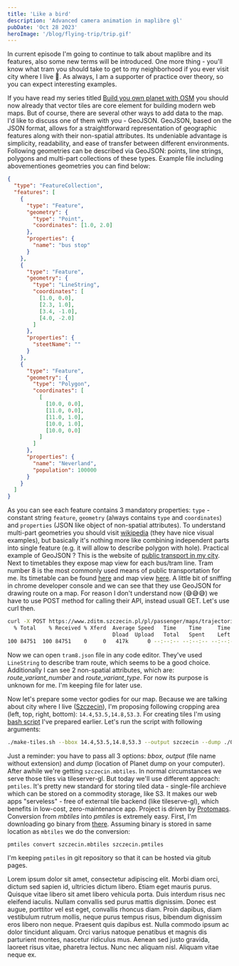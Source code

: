 ```yaml
---
title: 'Like a bird'
description: 'Advanced camera animation in maplibre gl'
pubDate: 'Oct 28 2023'
heroImage: '/blog/flying-trip/trip.gif'
---
```


In current episode I'm going to continue to talk about maplibre and its features, also some new terms will be introduced. 
One more thing - you'll know what tram you should take to get to my neighborhood if you ever visit city where I live 🤣.
As always, I am a supporter of practice over theory, so you can expect interesting examples.

If you have read my series titled [Build you own planet with OSM](/blog/osm-intro-vol-1/) you should now already that vector tiles are 
core element for building modern web maps. But of course, there are several other ways to add data to the map. I'd like to discuss one of them with you - GeoJSON.
GeoJSON, based on the JSON format, allows for a straightforward representation of geographic features along with their non-spatial attributes. Its undeniable 
advantage is simplicity, readability, and ease of transfer between different environments. Following geometries can be described via GeoJSON: points, line strings, polygons and multi-part 
collections of these types. Example file including abovementiones geometries you can find below:

```json
{
  "type": "FeatureCollection",
  "features": [
    {
      "type": "Feature",
      "geometry": {
        "type": "Point",
        "coordinates": [1.0, 2.0]
      },
      "properties": {
        "name": "bus stop"
      }
    },
    {
      "type": "Feature",
      "geometry": {
        "type": "LineString",
        "coordinates": [
          [1.0, 0.0],
          [2.3, 1.0],
          [3.4, -1.0],
          [4.0, -2.0]
        ]
      },
      "properties": {
        "steetName": ""
      }
    },
    {
      "type": "Feature",
      "geometry": {
        "type": "Polygon",
        "coordinates": [
          [
            [10.0, 0.0],
            [11.0, 0.0],
            [11.0, 1.0],
            [10.0, 1.0],
            [10.0, 0.0]
          ]
        ]
      },
      "properties": {
        "name": "Neverland",
        "population": 100000
      }
    }
  ]
}
```
As you can see each feature contains 3 mandatory properties: `type` - constant string `feature`, `geometry` (always contains `type` and `coordinates`) 
and `properties` (JSON like object of non-spatial attributes). To understand multi-part geometries you should visit [wikipedia](https://en.wikipedia.org/wiki/GeoJSON#Geometries) (they have nice visual examples), 
but basically it's nothing more like combining independent parts into single feature (e.g. it will allow to describe polygon with hole). Practical example of GeoJSON ? This is the website of [public transport in my city](https://www.zditm.szczecin.pl/en).
Next to timetables they expose map view for each bus/tram line. Tram number 8 is the most commonly used means of public transportation for me. Its timetable can be found [here](https://www.zditm.szczecin.pl/en/maps/line/8/8)
and map view [here](https://www.zditm.szczecin.pl/pl/mapy/linia/8/8). A little bit of sniffing in chrome developer console 
and we can see that they use GeoJSON for drawing route on a map. For reason I don't understand now (😅😅😅) we have to use POST method for calling their API, instead usuall GET. Let's use curl then.
```sh
curl -X POST https://www.zditm.szczecin.pl/pl/passenger/maps/trajectories/8 -o tram8.json
  % Total    % Received % Xferd  Average Speed   Time    Time     Time  Current
                                 Dload  Upload   Total   Spent    Left  Speed
100 84751  100 84751    0     0   417k      0 --:--:-- --:--:-- --:--:--  424k
```
Now we can open `tram8.json` file in any code editor. They've used `LineString` to describe tram route, which seems to be a good choice. Additionally I can see 
2 non-spatial attributes, which are: <i>route_variant_number</i> and <i>route_variant_type</i>. For now its purpose is unknown for me. I'm keeping file for later use.

Now let's prepare some vector godies for our map. Because we are talking about city where I live (<a href="https://www.google.pl/maps/place/Szczecin" target="_blank" rel="noreferrer noopener">Szczecin</a>), 
I'm proposing following cropping area (left, top, right, bottom): `14.4,53.5,14.8,53.3`. For creating tiles I'm using [bash script](/blog/osm-planet/make-tiles.sh) I've prepared earlier. Let's run the script with following arguments:
```sh
./make-tiles.sh --bbox 14.4,53.5,14.8,53.3 --output szczecin --dump ./OSM/planet-230918.osm.pbf
```
Just a reminder: you have to pass all 3 options: <i>bbox, output</i> (file name without extension) and <i>dump</i> (location of Planet dump on your computer). 
After awhile we're getting `szczecin.mbtiles`. In normal circumstances we serve those tiles via tileserver-gl. But today we'll use different approach: `pmtiles`. It's pretty new standard 
for storing tiled data - single-file archieve which can be stored on a commodity storage, like S3. It makes our web apps "serveless" -  free of external 
tile backend (like tileserve-gl), which benefits in low-cost, zero-maintenance app. Project is driven by [Protomaps](https://docs.protomaps.com/pmtiles/). Conversion 
from <i>mbtiles</i> into <i>pmtiles</i> is extremely easy. First, I'm downloading go binary from [there](https://github.com/protomaps/go-pmtiles/releases).
Assuming binary is stored in same location as `mbtiles` we do the conversion:

```sh
pmtiles convert szczecin.mbtiles szczecin.pmtiles
```
I'm keeping `pmtiles` in git repository so that it can be hosted via gitub pages.



<div class="w-100 h-[400px]">
    <FlyingTrip client:only="react"  />
</div>


Lorem ipsum dolor sit amet, consectetur adipiscing elit. Morbi diam orci, dictum sed sapien id, ultricies dictum libero. 
Etiam eget mauris purus. Quisque vitae libero sit amet libero vehicula porta. Duis interdum risus nec eleifend iaculis. 
Nullam convallis sed purus mattis dignissim. Donec est augue, porttitor vel est eget, convallis rhoncus diam. Proin dapibus, 
diam vestibulum rutrum mollis, neque purus tempus risus, bibendum dignissim eros libero non neque. Praesent quis dapibus est. 
Nulla commodo ipsum ac dolor tincidunt aliquam. Orci varius natoque penatibus et magnis dis parturient montes, nascetur ridiculus mus. 
Aenean sed justo gravida, laoreet risus vitae, pharetra lectus. Nunc nec aliquam nisl. Aliquam vitae neque ex.

